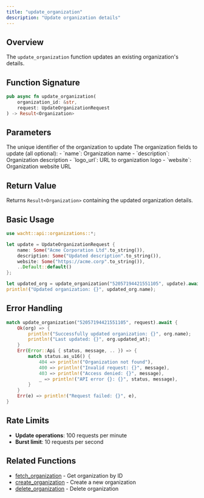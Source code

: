 ```yaml
---
title: "update_organization"
description: "Update organization details"
---
```


## Overview

The `update_organization` function updates an existing organization's details.

## Function Signature

```rust
pub async fn update_organization(
    organization_id: &str,
    request: UpdateOrganizationRequest
) -> Result<Organization>
```

## Parameters

<ParamField path="organization_id" type="&str" required>
  The unique identifier of the organization to update
</ParamField>

<ParamField path="request" type="UpdateOrganizationRequest" required>
  The organization fields to update (all optional):
  - `name`: Organization name
  - `description`: Organization description
  - `logo_url`: URL to organization logo
  - `website`: Organization website URL
</ParamField>

## Return Value

Returns `Result<Organization>` containing the updated organization details.

## Basic Usage

```rust
use wacht::api::organizations::*;

let update = UpdateOrganizationRequest {
    name: Some("Acme Corporation Ltd".to_string()),
    description: Some("Updated description".to_string()),
    website: Some("https://acme.corp".to_string()),
    ..Default::default()
};

let updated_org = update_organization("52057194421551105", update).await?;
println!("Updated organization: {}", updated_org.name);
```

## Error Handling

```rust
match update_organization("52057194421551105", request).await {
    Ok(org) => {
        println!("Successfully updated organization: {}", org.name);
        println!("Last updated: {}", org.updated_at);
    }
    Err(Error::Api { status, message, .. }) => {
        match status.as_u16() {
            404 => println!("Organization not found"),
            400 => println!("Invalid request: {}", message),
            403 => println!("Access denied: {}", message),
            _ => println!("API error {}: {}", status, message),
        }
    }
    Err(e) => println!("Request failed: {}", e),
}
```

## Rate Limits

- **Update operations**: 100 requests per minute
- **Burst limit**: 10 requests per second

## Related Functions

- [fetch_organization](fetch-organization) - Get organization by ID
- [create_organization](create-organization) - Create a new organization
- [delete_organization](delete-organization) - Delete organization
